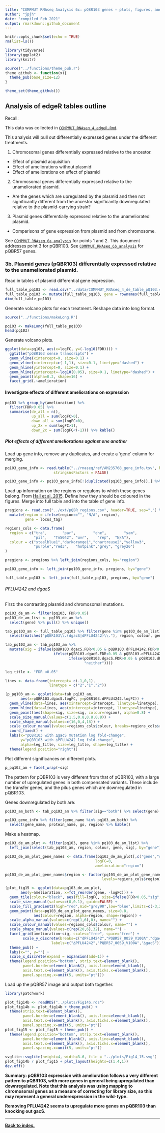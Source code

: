 ```yaml
---
title: "COMPMUT RNAseq Analysis 6c: pQBR103 genes — plots, figures, and analysis"
author: "jpjh"
date: "compiled Feb 2021"
output: rmarkdown::github_document
---
```


```r
knitr::opts_chunk$set(echo = TRUE)
rm(list=ls())

library(tidyverse)
library(ggplot2)
library(knitr)

source("../functions/theme_pub.r")
theme_github <- function(x){
  theme_pub(base_size=12)
}

theme_set(theme_github())
```

## Analysis of edgeR tables outline

Recall:

This data was collected in [`COMPMUT_RNAseq_4_edgeR.Rmd`](COMPMUT_RNAseq_4_edgeR.md).

This analysis will pull out differentially expressed genes under the different treatments.

1. Chromosomal genes differentially expressed relative to the ancestor.
  - Effect of plasmid acquisition
  - Effect of ameliorations without plasmid
  - Effect of ameliorations on effect of plasmid
2. Chromosomal genes differentially expressed relative to the unameliorated plasmid.
  - Are the genes which are upregulated by the plasmid and then not significantly different from the ancestor significantly downregulated relative to the plasmid-carrying strain?
3. Plasmid genes differentially expressed relative to the unameliorated plasmid.
  - Comparisons of gene expression from plasmid and from chromosome.

See [`COMPMUT_RNAseq_6a_analysis`](COMPMUT_RNAseq_6a_analysis.md) for points 1 and 2. This document addresses point 3 for pQBR103. See [`COMPMUT_RNAseq_6b_analysis`](COMPMUT_RNAseq_6b_analysis.md) for pQBR57 genes.

### 3b. Plasmid genes (pQBR103) differentially expressed relative to the unameliorated plasmid.

Read in tables of plasmid differential gene expression. 

```r
full_table_pq103 <- read.csv("../data/COMPMUT_RNAseq_4_de_table_pQ103.csv", sep=",", header=TRUE)
full_table_pq103 <- mutate(full_table_pq103, gene = rownames(full_table_pq103))
dim(full_table_pq103)
```

Generate volcano plots for each treatment. Reshape data into long format.

```r
source("../functions/makeLong.R")

pq103 <- makeLong(full_table_pq103)
head(pq103)
```

Generate volcano plots.

```r
ggplot(data=pq103, aes(x=logFC, y=(-log10(FDR)))) +
  ggtitle("pQBR103 sense transcripts") +
  geom_vline(xintercept=0, size=0.1) +
  geom_vline(xintercept=c(-1,1), size=0.1, linetype="dashed") +
  geom_hline(yintercept=0, size=0.1) + 
  geom_hline(yintercept=-log10(0.05), size=0.1, linetype="dashed") + 
  geom_point(alpha=0.2, shape=16) +
  facet_grid(.~amelioration) 
```

#### Investigate effects of different ameliorations on expression

```r
pq103 %>% group_by(amelioration) %>%
  filter(FDR<0.05) %>%
  summarise(de_all = n(),
            up_all = sum(logFC>0),
            down_all = sum(logFC<0),
            up_2x = sum(logFC>1),
            down_2x = sum(logFC<(-1))) %>% kable()
```

##### Plot effects of different ameliorations against one another

Load up gene info, remove any duplicates, and create a 'gene' column for merging.

```r
pq103_gene_info <- read.table("../rnaseq/ref/AM235768_gene_info.tsv", header=TRUE, sep="\t",
                      stringsAsFactors = FALSE)

pq103_gene_info <- pq103_gene_info[!(duplicated(pq103_gene_info)),] %>% mutate(gene = gene_name)
```

Load up information on the regions or regulons to which these genes belong. From [Hall et al. 2015](dx.doi.org/10.1111/1462-2920.12901). Define how they should be coloured in the figures. Merge into full table and into the table of gene info.

```r
pregions <- read.csv("../ext/pQBR_regions.csv", header=TRUE, sep=",") %>%
  mutate(region = ifelse(region=="", "N/A", region),
         gene = locus_tag)

regions_cols <- data.frame(
  region = c("tra",       "par",        "che",        "sam",    
             "pil",   "Tn5042", "uvr",    "rep",  "N/A"),
  colour = c("steelblue1","darkorange1","chartreuse2","yellow3",
             "purple","red3",   "hotpink","grey", "grey20")
)

pregions <- pregions %>% left_join(regions_cols, by="region")

pq103_gene_info <- left_join(pq103_gene_info, pregions, by="gene")

full_table_pq103 <- left_join(full_table_pq103, pregions, by="gene")
```

###### PFLU4242 and dgacS

First: the contrasting plasmid and chromosomal mutations.

```r
pq103_de_am <- filter(pq103, FDR<0.05) 
pq103_de_am_list <- pq103_de_am %>% 
  select(gene) %>% pull() %>% unique()

tab_pq103_am <- full_table_pq103 %>% filter(gene %in% pq103_de_am_list) %>%
  select(matches("pQBR103\\.(dgacS|dPFLU4242)\\."), region, colour, gene)

tab_pq103_am <- tab_pq103_am %>% 
  mutate(sig = ifelse(pQBR103.dgacS.FDR<0.05 & pQBR103.dPFLU4242.FDR<0.05,"both",
                      ifelse(pQBR103.dgacS.FDR<0.05 & pQBR103.dPFLU4242.FDR>0.05,"dgacS only",
                             ifelse(pQBR103.dgacS.FDR>0.05 & pQBR103.dPFLU4242.FDR<0.05,"dPFLU4242 only",
                                    "neither"))))

leg_title <- "FDR <0.05"

lines <- data.frame(intercept= c(-1,0,1),
                    linetype = c("2","1","2"))

(p_pq103_am <- ggplot(data=tab_pq103_am,
       aes(x=pQBR103.dgacS.logFC, y=pQBR103.dPFLU4242.logFC)) +
  geom_vline(data=lines, aes(xintercept=intercept, linetype=linetype), size=0.2, show.legend=FALSE) +
  geom_hline(data=lines, aes(yintercept=intercept, linetype=linetype), size=0.2, show.legend=FALSE) +
  geom_point(aes(shape=sig, size=sig, colour=region), alpha=0.8) +
  scale_size_manual(values=c(1.5,0.8,0.8,0.8)) +
  scale_shape_manual(values=c(16,0,4,16)) +
  scale_colour_manual(values=regions_cols$colour, breaks=regions_cols$region) +
  coord_fixed() +
  labs(x="pQBR103 with ∆gacS mutation log fold-change",
       y="pQBR103 with ∆PFLU4242 log fold-change",
       alpha=leg_title, size=leg_title, shape=leg_title) +
  theme(legend.position="right"))
```

Plot different significances on different plots.

```r
p_pq103_am + facet_wrap(~sig)
```

The pattern for pQBR103 is very different from that of pQBR103, with a large number of upregulated genes in both compensated variants. These include the transfer genes, and the pilus genes which are downregulated in pQBR103.

Genes downregulated by both are:

```r
pq103_am_both <- tab_pq103_am %>% filter(sig=="both") %>% select(gene) %>% pull() %>% unique()

pq103_gene_info %>% filter(gene_name %in% pq103_am_both) %>% 
  select(gene_name, protein_name, go, region) %>% kable()
```

Make a heatmap.

```r
pq103_de_am_plot <- filter(pq103, gene %in% pq103_de_am_list) %>% 
  left_join(select(tab_pq103_am, region, colour, gene, sig), by="gene")

pq103_de_am_plot_gene_names <- data.frame(pq103_de_am_plot[,c("gene","sig","region")],
                                         logFC=0,
                                         amelioration="region")

pq103_de_am_plot_gene_names$region <- factor(pq103_de_am_plot_gene_names$region,
                                            levels=regions_cols$region)

(plot_fig15 <- ggplot(data=pq103_de_am_plot,
       aes(y=amelioration, x=fct_reorder(gene, -logFC))) +
  geom_tile(colour="black", aes(fill=logFC, size=ifelse(FDR<0.05,"sig","ns"))) + 
  scale_size_manual(values=c(0,0.1), guide=FALSE) +
  scale_fill_gradient2(high="red",mid="grey90",low="blue",limits=c(-3,3)) +
  geom_point(data=pq103_de_am_plot_gene_names, size=0.8,
             aes(colour=region, alpha=region, shape=region)) +
  scale_alpha_manual(values=c(rep(1,6),0), name="") +
  scale_colour_manual(values=regions_cols$colour, name="") +
  scale_shape_manual(values=c(rep(20,6),32), name="") +
  facet_grid(amelioration~sig, scales="free", space="free") + 
        scale_y_discrete(breaks=c("dPFLU4242","PQBR57_0059_V100A","dgacS"),
                     labels=c("∆PFLU4242","PQBR57_0059_V100A","∆gacS")) +
  theme_pub() +
  labs(x="", y="") +
  scale_x_discrete(expand = expansion(add=1)) +
  theme(legend.position="bottom", strip.text=element_blank(),
        panel.border=element_blank(), axis.line=element_blank(),
        axis.text.x=element_blank(), axis.ticks.x=element_blank(),
        panel.spacing.x=unit(5, units="pt")))
```

Load up the pQBR57 image and output both together.

```r
library(patchwork)

plot_fig14b <- readRDS("../plots/Fig14b.rds")
plot_fig14b <- plot_fig14b + theme_pub() + 
  theme(strip.text=element_blank(),
        panel.border=element_blank(), axis.line=element_blank(),
        axis.text.x=element_blank(), axis.ticks.x=element_blank(),
        panel.spacing.x=unit(5, units="pt"))
plot_fig15 <- plot_fig15 + theme_pub() + 
  theme(legend.position="bottom", strip.text=element_blank(),
        panel.border=element_blank(), axis.line=element_blank(),
        axis.text.x=element_blank(), axis.ticks.x=element_blank(),
        panel.spacing.x=unit(5, units="pt"))

svglite::svglite(height=4, width=3.6, file = "../plots/Fig14_15.svg")
plot_fig14b / plot_fig15 + plot_layout(heights=c(1.4,1))
dev.off()
```

**Summary: pQBR103 expression with amelioration follows a very different pattern to pQBR103, with more genes in general being upregulated than downregulated. Note that this analysis was using mapping to chromosomal genes as a measure of correcting for library size, so this may represent a general underexpression in the wild-type.**

**Removing PFLU4242 seems to upregulate more genes on pQBR103 than knocking out gacS.**

---

**[Back to index.](COMPMUT_index.md)**